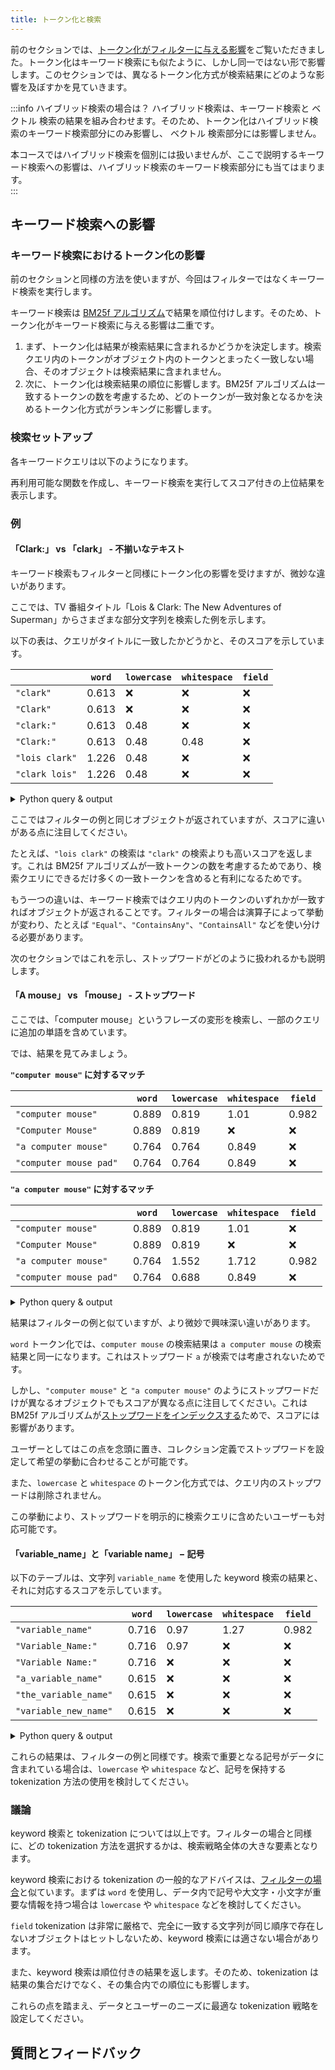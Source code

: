 ```yaml
---
title: トークン化と検索
---
```



前のセクションでは、[トークン化がフィルターに与える影響](./300_filters.mdx)をご覧いただきました。トークン化はキーワード検索にも似たように、しかし同一ではない形で影響します。このセクションでは、異なるトークン化方式が検索結果にどのような影響を及ぼすかを見ていきます。

:::info ハイブリッド検索の場合は？
ハイブリッド検索は、キーワード検索と ベクトル 検索の結果を組み合わせます。そのため、トークン化はハイブリッド検索のキーワード検索部分にのみ影響し、 ベクトル 検索部分には影響しません。

本コースではハイブリッド検索を個別には扱いませんが、ここで説明するキーワード検索への影響は、ハイブリッド検索のキーワード検索部分にも当てはまります。  
:::

## <i class="fa-solid fa-square-chevron-right"></i> キーワード検索への影響

### <i class="fa-solid fa-chalkboard"></i> キーワード検索におけるトークン化の影響

前のセクションと同様の方法を使いますが、今回はフィルターではなくキーワード検索を実行します。

キーワード検索は [BM25f アルゴリズム](https://en.wikipedia.org/wiki/Okapi_BM25)で結果を順位付けします。そのため、トークン化がキーワード検索に与える影響は二重です。

1. まず、トークン化は結果が検索結果に含まれるかどうかを決定します。検索クエリ内のトークンがオブジェクト内のトークンとまったく一致しない場合、そのオブジェクトは検索結果に含まれません。  
2. 次に、トークン化は検索結果の順位に影響します。BM25f アルゴリズムは一致するトークンの数を考慮するため、どのトークンが一致対象となるかを決めるトークン化方式がランキングに影響します。

### <i class="fa-solid fa-code"></i> 検索セットアップ

各キーワードクエリは以下のようになります。

再利用可能な関数を作成し、キーワード検索を実行してスコア付きの上位結果を表示します。

<FilteredTextBlock
  text={PySearches}
  startMarker="# FilterExampleBasic"
  endMarker="# END FilterExampleBasic"
  language="py"
/>

### <i class="fa-solid fa-code"></i> 例

#### 「**Clark:**」 vs 「**clark**」 - 不揃いなテキスト

キーワード検索もフィルターと同様にトークン化の影響を受けますが、微妙な違いがあります。

ここでは、TV 番組タイトル「Lois & Clark: The New Adventures of Superman」からさまざまな部分文字列を検索した例を示します。

以下の表は、クエリがタイトルに一致したかどうかと、そのスコアを示しています。

|               | `word` | `lowercase` | `whitespace` | `field` |
|---------------|--------|-------------|--------------|---------|
| `"clark"`       | 0.613     | ❌           | ❌          | ❌     |
| `"Clark"`       | 0.613     | ❌           | ❌          | ❌     |
| `"clark:" `     | 0.613     | 0.48         | ❌          | ❌     |
| `"Clark:" `     | 0.613     | 0.48         | 0.48        | ❌     |
| `"lois clark"`  | 1.226     | 0.48         | ❌          | ❌     |
| `"clark lois"`  | 1.226     | 0.48         | ❌          | ❌     |

<details>
  <summary>Python query & output</summary>

<FilteredTextBlock
  text={PySearches}
  startMarker="# ClarkExample"
  endMarker="# END ClarkExample"
  language="py"
/>

<FilteredTextBlock
  text={PySearches}
  startMarker="# ClarkResults"
  endMarker="# END ClarkResults"
  language="text"
/>

</details>

ここではフィルターの例と同じオブジェクトが返されていますが、スコアに違いがある点に注目してください。

たとえば、`"lois clark"` の検索は `"clark"` の検索よりも高いスコアを返します。これは BM25f アルゴリズムが一致トークンの数を考慮するためであり、検索クエリにできるだけ多くの一致トークンを含めると有利になるためです。

もう一つの違いは、キーワード検索ではクエリ内のトークンのいずれかが一致すればオブジェクトが返されることです。フィルターの場合は演算子によって挙動が変わり、たとえば `"Equal"`、`"ContainsAny"`、`"ContainsAll"` などを使い分ける必要があります。

次のセクションではこれを示し、ストップワードがどのように扱われるかも説明します。

#### 「**A mouse**」 vs 「**mouse**」 - ストップワード

ここでは、「computer mouse」というフレーズの変形を検索し、一部のクエリに追加の単語を含めています。

では、結果を見てみましょう。

**`"computer mouse"` に対するマッチ**

|                              | `word`    | `lowercase` | `whitespace` | `field` |
|------------------------------|-----------|-------------|--------------|---------|
| `"computer mouse"`           | 0.889     | 0.819       | 1.01         | 0.982   |
| `"Computer Mouse"`           | 0.889     | 0.819       | ❌            | ❌      |
| `"a computer mouse"`         | 0.764     | 0.764       | 0.849        | ❌      |
| `"computer mouse pad" `      | 0.764     | 0.764       | 0.849        | ❌      |

**`"a computer mouse"` に対するマッチ**

|                              | `word`    | `lowercase` | `whitespace` | `field` |
|------------------------------|-----------|-------------|--------------|---------|
| `"computer mouse"`           | 0.889     | 0.819       | 1.01         | ❌      |
| `"Computer Mouse"`           | 0.889     | 0.819       | ❌           | ❌      |
| `"a computer mouse"`         | 0.764     | 1.552       | 1.712        | 0.982   |
| `"computer mouse pad" `      | 0.764     | 0.688       | 0.849        | ❌      |

<details>
  <summary>Python query & output</summary>

<FilteredTextBlock
  text={PySearches}
  startMarker="# MouseExample"
  endMarker="# END MouseExample"
  language="py"
/>

<FilteredTextBlock
  text={PySearches}
  startMarker="# MouseResults"
  endMarker="# END MouseResults"
  language="text"
/>

</details>

結果はフィルターの例と似ていますが、より微妙で興味深い違いがあります。

`word` トークン化では、`computer mouse` の検索結果は `a computer mouse` の検索結果と同一になります。これはストップワード `a` が検索では考慮されないためです。

しかし、`"computer mouse"` と `"a computer mouse"` のようにストップワードだけが異なるオブジェクトでもスコアが異なる点に注目してください。これは BM25f アルゴリズムが[ストップワードをインデックスする](../../../weaviate/config-refs/indexing/inverted-index.mdx#stopwords)ためで、スコアには影響があります。

ユーザーとしてはこの点を念頭に置き、コレクション定義でストップワードを設定して希望の挙動に合わせることが可能です。

また、`lowercase` と `whitespace` のトークン化方式では、クエリ内のストップワードは削除されません。

この挙動により、ストップワードを明示的に検索クエリに含めたいユーザーも対応可能です。
#### 「**variable_name**」と「**variable name**」 − 記号

以下のテーブルは、文字列 `variable_name` を使用した keyword 検索の結果と、それに対応するスコアを示しています。

|                              | `word`    | `lowercase` | `whitespace` | `field` |
|------------------------------|-----------|-------------|--------------|---------|
| `"variable_name"`            | 0.716     | 0.97        | 1.27         | 0.982   |
| `"Variable_Name:" `          | 0.716     | 0.97        | ❌            | ❌      |
| `"Variable Name:" `          | 0.716     | ❌           | ❌            | ❌      |
| `"a_variable_name"`          | 0.615     | ❌           | ❌           | ❌      |
| `"the_variable_name"`        | 0.615     | ❌           | ❌           | ❌      |
| `"variable_new_name" `       | 0.615     | ❌           | ❌           | ❌      |

<details>
  <summary>Python query & output</summary>

<FilteredTextBlock
  text={PySearches}
  startMarker="# UnderscoreExample"
  endMarker="# END UnderscoreExample"
  language="py"
/>

<FilteredTextBlock
  text={PySearches}
  startMarker="# UnderscoreResults"
  endMarker="# END UnderscoreResults"
  language="text"
/>

</details>

これらの結果は、フィルターの例と同様です。検索で重要となる記号がデータに含まれている場合は、`lowercase` や `whitespace` など、記号を保持する tokenization 方法の使用を検討してください。

### <i class="fa-solid fa-chalkboard"></i> 議論

keyword 検索と tokenization については以上です。フィルターの場合と同様に、どの tokenization 方法を選択するかは、検索戦略全体の大きな要素となります。

keyword 検索における tokenization の一般的なアドバイスは、[フィルターの場合](./300_filters.mdx#-discussions)と似ています。まずは `word` を使用し、データ内で記号や大文字・小文字が重要な情報を持つ場合は `lowercase` や `whitespace` などを検討してください。

`field` tokenization は非常に厳格で、完全に一致する文字列が同じ順序で存在しないオブジェクトはヒットしないため、keyword 検索には適さない場合があります。

また、keyword 検索は順位付きの結果を返します。そのため、tokenization は結果の集合だけでなく、その集合内での順位にも影響します。

これらの点を踏まえ、データとユーザーのニーズに最適な tokenization 戦略を設定してください。

## 質問とフィードバック


<DocsFeedback/>